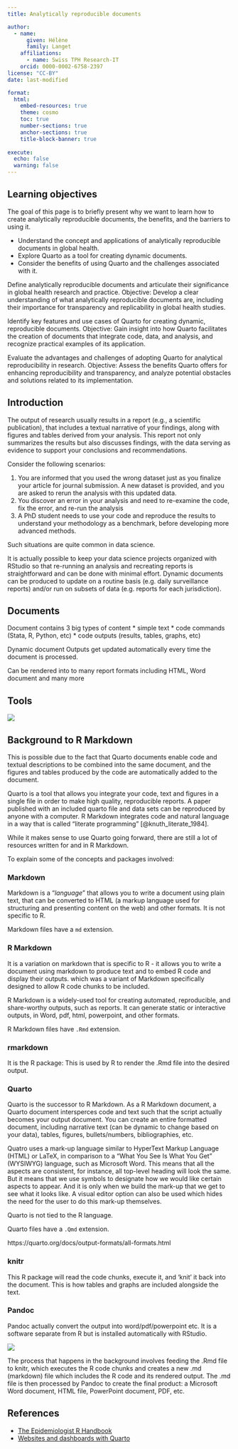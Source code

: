 ```yaml
---
title: Analytically reproducible documents

author:
  - name:
      given: Hélène
      family: Langet
    affiliations:
      - name: Swiss TPH Research-IT
    orcid: 0000-0002-6758-2397
license: "CC-BY"
date: last-modified

format:
  html:
    embed-resources: true
    theme: cosmo
    toc: true
    number-sections: true
    anchor-sections: true
    title-block-banner: true
    
execute:
  echo: false
  warning: false
---
```


::: {.callout-important}
## Learning objectives

The goal of this page is to briefly present why we want to learn how to create analytically reproducible documents, the benefits, and the barriers to using it.

-   Understand the concept and applications of analytically reproducible documents in global health.
-   Explore Quarto as a tool for creating dynamic documents.
-   Consider the benefits of using Quarto and the challenges associated with it.
:::

Define analytically reproducible documents and articulate their significance in global health research and practice.
Objective: Develop a clear understanding of what analytically reproducible documents are, including their importance for transparency and replicability in global health studies.

Identify key features and use cases of Quarto for creating dynamic, reproducible documents.
Objective: Gain insight into how Quarto facilitates the creation of documents that integrate code, data, and analysis, and recognize practical examples of its application.

Evaluate the advantages and challenges of adopting Quarto for analytical reproducibility in research.
Objective: Assess the benefits Quarto offers for enhancing reproducibility and transparency, and analyze potential obstacles and solutions related to its implementation.


## Introduction

The output of research usually results in a report (e.g., a scientific publication), that includes a textual narrative of your findings, along with figures and tables derived from your analysis. This report not only summarizes the results but also discusses findings, with the data serving as evidence to support your conclusions and recommendations.

Consider the following scenarios:

1. You are informed that you used the wrong dataset just as you finalize your article for journal submission. A new dataset is provided, and you are asked to rerun the analysis with this updated data.
2. You discover an error in your analysis and need to re-examine the code, fix the error, and re-run the analysis
3. A PhD student needs to use your code and reproduce the results to understand your methodology as a benchmark, before developing more advanced methods.

Such situations are quite common in data science.

It is actually possible to keep your data science projects organized with RStudio so that re-running an analysis and recreating reports is straightforward and can be done with minimal effort. Dynamic documents can be produced to update on a routine basis (e.g. daily surveillance reports) and/or run on subsets of data (e.g. reports for each jurisdiction).

## Documents

Document contains 3 big types of content
* simple text
* code commands (Stata, R, Python, etc)
* code outputs (results, tables, graphs, etc)

Dynamic document
Outputs get updated automatically every time the document is processed.

Can be rendered into to many report formats including HTML, Word document and many more

## Tools

![](images/tools.png)

## Background to R Markdown

This is possible due to the fact that Quarto documents enable code and textual descriptions to be combined into the same document, and the figures and tables produced by the code are automatically added to the document.

Quarto is a tool that allows you integrate your code, text and figures in a single file in order to make high quality, reproducible reports. A paper published with an included quarto file and data sets can be reproduced by anyone with a computer. R Markdown integrates code and natural language in a way that is called "literate programming" [@knuth_literate_1984].

While it makes sense to use Quarto going forward, there are still a lot of resources written for and in R Markdown.

To explain some of the concepts and packages involved:

::: panel-tabset
### Markdown

Markdown is a "*language*" that allows you to write a document using plain text, that can be converted to HTML (a markup language used for structuring and presenting content on the web) and other formats. It is not specific to R.

Markdown files have a `md` extension.

### R Markdown

It is a variation on markdown that is specific to R - it allows you to write a document using markdown to produce text and to embed R code and display their outputs. which was a variant of Markdown specifically designed to allow R code chunks to be included.

R Markdown is a widely-used tool for creating automated, reproducible, and share-worthy outputs, such as reports. It can generate static or interactive outputs, in Word, pdf, html, powerpoint, and other formats.

R Markdown files have `.Rmd` extension.

### rmarkdown

It is the R package: This is used by R to render the .Rmd file into the desired output.

### Quarto

Quarto is the successor to R Markdown. As a R Markdown document, a Quarto document intersperces code and text such that the script actually becomes your output document. You can create an entire formatted document, including narrative text (can be dynamic to change based on your data), tables, figures, bullets/numbers, bibliographies, etc.

Quatro uses a mark-up language similar to HyperText Markup Language (HTML) or LaTeX, in comparison to a "What You See Is What You Get" (WYSIWYG) language, such as Microsoft Word. This means that all the aspects are consistent, for instance, all top-level heading will look the same. But it means that we use symbols to designate how we would like certain aspects to appear. And it is only when we build the mark-up that we get to see what it looks like. A visual editor option can also be used which hides the need for the user to do this mark-up themselves.

Quarto is not tied to the R language.

Quarto files have a `.Qmd` extension.

https://quarto.org/docs/output-formats/all-formats.html

:::

::: panel-tabset
### knitr

This R package will read the code chunks, execute it, and 'knit' it back into the document. This is how tables and graphs are included alongside the text.

### Pandoc

Pandoc actually convert the output into word/pdf/powerpoint etc. It is a software separate from R but is installed automatically with RStudio.
:::

![](images/paste-ABFB521E.png)

The process that happens in the background involves feeding the .Rmd file to knitr, which executes the R code chunks and creates a new .md (markdown) file which includes the R code and its rendered output. The .md file is then processed by Pandoc to create the final product: a Microsoft Word document, HTML file, PowerPoint document, PDF, etc.

## References

-   [The Epidemiologist R Handbook](https://epirhandbook.com)
-   [Websites and dashboards with Quarto](https://thegraphcourses.org/courses/websites-and-dashboards-with-r/)
